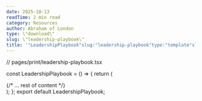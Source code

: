 ```yaml
---
date: 2025-10-13
readTime: 2 min read
category: Resources
author: Abraham of London
type: \"download\"
slug: \"leadership-playbook\"
title: '"LeadershipPlaybook"slug:"leadership-playbook"type:"template"slug:"leadership-playbook"type:"Download"title:"LeadershipPlaybook"date:2025-10-13author:"AbrahamofLondon"readTime:2minreadcategory:"Resources"'
---
```


// pages/print/leadership-playbook.tsx

const LeadershipPlaybook = () => {
return (

<BrandFrame title="The Leadership Playbook" subtitle="A course curriculum to transform into a highly effective leader and catalyst for change." pageSize="A4">
  {/* ... rest of content */}
  <div className="mt-12 text-center pt-6 border-t border-lightGrey/80">
    <EmbossedBrandMark src="/assets/images/abraham-logo.jpg" alt="Abraham of London Leadership Curriculum Seal" width={100} height={100} effect="emboss" className="inline-block" baseColor="transparent" />
  </div>
</BrandFrame>
); }; export default LeadershipPlaybook;
